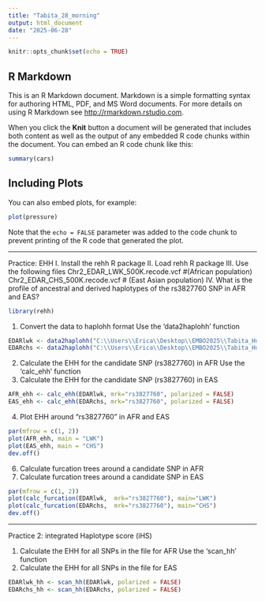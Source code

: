 ---
title: "Tabita_28_morning"
output: html_document
date: "2025-06-28"
---

```{r setup, include=FALSE}
knitr::opts_chunk$set(echo = TRUE)
```

## R Markdown

This is an R Markdown document. Markdown is a simple formatting syntax for authoring HTML, PDF, and MS Word documents. For more details on using R Markdown see <http://rmarkdown.rstudio.com>.

When you click the **Knit** button a document will be generated that includes both content as well as the output of any embedded R code chunks within the document. You can embed an R code chunk like this:

```{r cars}
summary(cars)
```

## Including Plots

You can also embed plots, for example:

```{r pressure, echo=FALSE}
plot(pressure)
```

Note that the `echo = FALSE` parameter was added to the code chunk to prevent printing of the R code that generated the plot.

*************************************************************************************************************

Practice: EHH
I. Install the rehh R package
II. Load rehh R package
III. Use the following files
Chr2_EDAR_LWK_500K.recode.vcf #(African population)
Chr2_EDAR_CHS_500K.recode.vcf # (East Asian population)
IV. What is the profile of ancestral and derived haplotypes of the rs3827760 SNP in AFR and EAS?

```{r}
library(rehh)
```

1. Convert the data to haplohh format
Use the 'data2haplohh' function

```{r}
EDARlwk <- data2haplohh("C:\\Users\\Erica\\Desktop\\EMBO2025\\Tabita_Hunemeier\\EMBO_Practical_Course_2024-main\\Chr2_EDAR_LWK_500K.recode.vcf", polarize_vcf = FALSE)
EDARchs <- data2haplohh("C:\\Users\\Erica\\Desktop\\EMBO2025\\Tabita_Hunemeier\\EMBO_Practical_Course_2024-main\\Chr2_EDAR_CHS_500K.recode.vcf", polarize_vcf = FALSE)
```

2. Calculate the EHH for the candidate SNP (rs3827760) in AFR
Use the 'calc_ehh' function
3. Calculate the EHH for the candidate SNP (rs3827760) in EAS

```{r}
AFR_ehh <- calc_ehh(EDARlwk, mrk="rs3827760", polarized = FALSE)
EAS_ehh <- calc_ehh(EDARchs, mrk="rs3827760", polarized = FALSE)
```

4. Plot EHH around “rs3827760” in AFR and EAS

```{r}
par(mfrow = c(1, 2))
plot(AFR_ehh, main = "LWK")
plot(EAS_ehh, main = "CHS")
dev.off()
```

6. Calculate furcation trees around a candidate SNP in AFR
7. Calculate furcation trees around a candidate SNP in EAS

```{r}
par(mfrow = c(1, 2))
plot(calc_furcation(EDARlwk,  mrk="rs3827760"), main="LWK")
plot(calc_furcation(EDARchs,  mrk="rs3827760"), main="CHS")
dev.off()
```


*********************************************************************************************

Practice 2: integrated Haplotype score (iHS)

1. Calculate the EHH for all SNPs in the file for AFR
Use the 'scan_hh' function
2. Calculate the EHH for all SNPs in the file for EAS

```{r}
EDARlwk_hh <- scan_hh(EDARlwk, polarized = FALSE)
EDARchs_hh <- scan_hh(EDARchs, polarized = FALSE)
```






